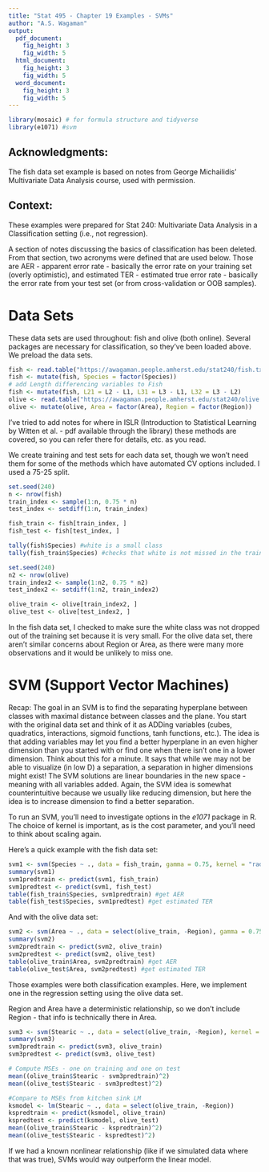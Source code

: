 ```yaml
---
title: "Stat 495 - Chapter 19 Examples - SVMs"
author: "A.S. Wagaman"
output:
  pdf_document:
    fig_height: 3
    fig_width: 5
  html_document:
    fig_height: 3
    fig_width: 5
  word_document:
    fig_height: 3
    fig_width: 5
---
```


```r
library(mosaic) # for formula structure and tidyverse
library(e1071) #svm
```


## Acknowledgments:  

The fish data set example is based on notes from George Michailidis' Multivariate Data Analysis course, used with permission. 

## Context:

These examples were prepared for Stat 240: Multivariate Data Analysis in a Classification setting (i.e., not regression). 

A section of notes discussing the basics of classification has been deleted. From that section, two acronyms were defined that are used below. Those are AER - apparent error rate - basically the error rate on your training set (overly optimistic), and estimated TER - estimated true error rate - basically the error rate from your test set (or from cross-validation or OOB samples). 


# Data Sets 

These data sets are used throughout: fish and olive (both online). Several packages are necessary for classification, so they've been loaded above. We preload the data sets.

```r
fish <- read.table("https://awagaman.people.amherst.edu/stat240/fish.txt", h = T)
fish <- mutate(fish, Species = factor(Species))
# add Length differencing variables to Fish
fish <- mutate(fish, L21 = L2 - L1, L31 = L3 - L1, L32 = L3 - L2)
olive <- read.table("https://awagaman.people.amherst.edu/stat240/olive.txt", h = T)
olive <- mutate(olive, Area = factor(Area), Region = factor(Region))
```

I've tried to add notes for where in ISLR (Introduction to Statistical Learning by Witten et al. - pdf available through the library) these methods are covered, so you can refer there for details, etc. as you read. 

We create training and test sets for each data set, though we won't need them for some of the methods which have automated CV options included. I used a 75-25 split.

```r
set.seed(240)
n <- nrow(fish)
train_index <- sample(1:n, 0.75 * n)
test_index <- setdiff(1:n, train_index)

fish_train <- fish[train_index, ] 
fish_test <- fish[test_index, ]

tally(fish$Species) #white is a small class
tally(fish_train$Species) #checks that white is not missed in the training set

set.seed(240)
n2 <- nrow(olive)
train_index2 <- sample(1:n2, 0.75 * n2)
test_index2 <- setdiff(1:n2, train_index2)

olive_train <- olive[train_index2, ] 
olive_test <- olive[test_index2, ]
```

In the fish data set, I checked to make sure the white class was not dropped out of the training set because it is very small. For the olive data set, there aren't similar concerns about Region or Area, as there were many more observations and it would be unlikely to miss one.

# SVM (Support Vector Machines)  

Recap: The goal in an SVM is to find the separating hyperplane between classes with maximal distance between classes and the plane. You start with the original data set and think of it as ADDing variables (cubes, quadratics, interactions, sigmoid functions, tanh functions, etc.). The idea is that adding variables may let you find a better hyperplane in an even higher dimension than you started with or find one when there isn't one in a lower dimension. Think about this for a minute. It says that while we may not be able to visualize (in low D) a separation, a separation in higher dimensions might exist! The SVM solutions are linear boundaries in the new space - meaning with all variables added. Again, the SVM idea is somewhat counterintuitive because we usually like reducing dimension, but here the idea is to increase dimension to find a better separation.

To run an SVM, you'll need to investigate options in the *e1071* package in R. The choice of kernel is important, as is the cost parameter, and you'll need to think about scaling again. 

Here's a quick example with the fish data set:

```r
svm1 <- svm(Species ~ ., data = fish_train, gamma = 0.75, kernel = "radial")
summary(svm1)
svm1predtrain <- predict(svm1, fish_train)
svm1predtest <- predict(svm1, fish_test)
table(fish_train$Species, svm1predtrain) #get AER
table(fish_test$Species, svm1predtest) #get estimated TER
```

And with the olive data set:

```r
svm2 <- svm(Area ~ ., data = select(olive_train, -Region), gamma = 0.75, kernel = "radial")
summary(svm2)
svm2predtrain <- predict(svm2, olive_train)
svm2predtest <- predict(svm2, olive_test)
table(olive_train$Area, svm2predtrain) #get AER
table(olive_test$Area, svm2predtest) #get estimated TER
```



Those examples were both classification examples. Here, we implement one in the regression setting using the olive data set.

Region and Area have a deterministic relationship, so we don't include Region - that info is technically there in Area. 

```r
svm3 <- svm(Stearic ~ ., data = select(olive_train, -Region), kernel = "linear")
summary(svm3)
svm3predtrain <- predict(svm3, olive_train)
svm3predtest <- predict(svm3, olive_test)

# Compute MSEs - one on training and one on test
mean((olive_train$Stearic - svm3predtrain)^2)
mean((olive_test$Stearic - svm3predtest)^2)

#Compare to MSEs from kitchen sink LM
ksmodel <- lm(Stearic ~ ., data = select(olive_train, -Region))
kspredtrain <- predict(ksmodel, olive_train)
kspredtest <- predict(ksmodel, olive_test)
mean((olive_train$Stearic - kspredtrain)^2)
mean((olive_test$Stearic - kspredtest)^2)
```


If we had a known nonlinear relationship (like if we simulated data where that was true), SVMs would way outperform the linear model. 





